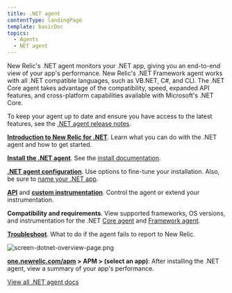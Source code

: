 ```yaml
---
title: .NET agent
contentType: landingPage
template: basicDoc
topics:
  - Agents
  - NET agent
---
```


New Relic's .NET agent monitors your .NET app, giving you an end-to-end view of your app's performance. New Relic's .NET Framework agent works with all .NET compatible languages, such as VB.NET, C#, and CLI. The .NET Core agent takes advantage of the compatibility, speed, expanded API features, and cross-platform capabilities available with Microsoft's .NET Core.

To keep your agent up to date and ensure you have access to the latest features, see the [.NET agent release notes](/docs/release-notes/agent-release-notes/net-release-notes).

<Icon
  name="terminal"
  size="2em"
/>

**[Introduction to New Relic for .NET](/docs/agents/net-agent/getting-started/introduction-new-relic-net)**. Learn what you can do with the .NET agent and how to get started.

<Icon
  name="list"
  size="2em"
/>

**[Install the .NET agent](/docs/agents/net-agent/installation/install-enable-new-relic-net-agent)**. See the [install documentation](/docs/agents/net-agent/installation/install-enable-new-relic-net-agent).

<Icon
  name="settings"
  size="2em"
/>

**[.NET agent configuration](/docs/agents/net-agent/installation-configuration/net-agent-configuration)**. Use options to fine-tune your installation. Also, be sure to [name your .NET app](/docs/agents/net-agent/installation-and-configuration/naming-your-net-application).

<Icon
  name="tool"
  size="2em"
/>

**[API](/docs/agents/net-agent/net-agent-api)** and **[custom instrumentation](/docs/agents/net-agent/custom-instrumentation/introduction-net-custom-instrumentation)**. Control the agent or extend your instrumentation.

<Icon
  name="database"
  size="2em"
/>

**Compatibility and requirements**. View supported frameworks, OS versions, and instrumentation for the .NET [Core agent](/docs/agents/net-agent/getting-started/compatibility-requirements-net-core-20-agent) and [Framework agent](/docs/agents/net-agent/getting-started/compatibility-requirements-net-framework-agent).

<Icon
  name="life-buoy"
  size="2em"
/>

**[Troubleshoot](/docs/agents/net-agent/troubleshooting/no-data-appears-net)**. What to do if the agent fails to report to New Relic.

![screen-dotnet-overview-page.png](https://docs-staging.newrelic.com/sites/default/files/thumbnails/image/screen-dotnet-overview-page.png "screen-dotnet-overview-page.png")

**[one.newrelic.com/apm](https://one.newrelic.com/apm) > APM > (select an app)**: After installing the .NET agent, view a summary of your app's performance.

[View all .NET agent docs](/docs/agents/net-agent?toc=true)
